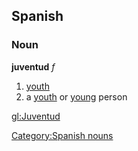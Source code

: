 == Spanish == 
=== Noun === 
'''juventud''' ''f'' 
# [[youth]] 
# a [[youth]] or [[young]] person
[[Category:Spanish nouns]]

[[gl:Juventud]]